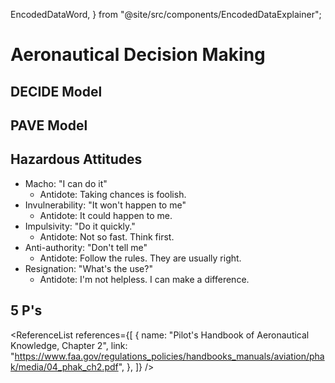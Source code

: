   EncodedDataWord,
} from "@site/src/components/EncodedDataExplainer";

# Aeronautical Decision Making

## DECIDE Model

<Acronym>
  <AcronymRow letter="D" title="Detect the problem" />
  <AcronymRow letter="E" title="Estimate the need to react" />
  <AcronymRow letter="C" title="Choose a course of action" />
  <AcronymRow letter="I" title="Identify solutions" />
  <AcronymRow letter="D" title="Do the necessary actions" />
  <AcronymRow letter="E" title="Evaluate the effect of the action" />
</Acronym>

## PAVE Model

<Acronym>
  <AcronymRow letter="P" title="Pilot" />
  <AcronymRow letter="A" title="Airplane" />
  <AcronymRow letter="V" title="enVironment" />
  <AcronymRow letter="E" title="External Pressures" />
</Acronym>

## Hazardous Attitudes

- Macho: "I can do it"
  - Antidote: Taking chances is foolish.
- Invulnerability: "It won't happen to me"
  - Antidote: It could happen to me.
- Impulsivity: "Do it quickly."
  - Antidote: Not so fast. Think first.
- Anti-authority: "Don't tell me"
  - Antidote: Follow the rules. They are usually right.
- Resignation: "What's the use?"
  - Antidote: I'm not helpless. I can make a difference.

## 5 P's

<Acronym>
  <AcronymRow letter="P" title="Plan" />
  <AcronymRow letter="P" title="Plane" />
  <AcronymRow letter="P" title="Pilot" />
  <AcronymRow letter="P" title="Passengers" />
  <AcronymRow letter="P" title="Programming" />
</Acronym>

<ReferenceList
  references={[
    {
      name: "Pilot's Handbook of Aeronautical Knowledge, Chapter 2",
      link: "https://www.faa.gov/regulations_policies/handbooks_manuals/aviation/phak/media/04_phak_ch2.pdf",
    },
  ]}
/>
